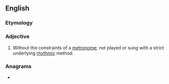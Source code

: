 ==English==

===Etymology===
{{prefix|en|non|metrical}}

===Adjective===
{{en-adj|-}}

# {{lb|en|music}} Without the constraints of a [[metronome]]; not played or sung with a strict underlying [[rhythmic]] method.

===Anagrams===
* {{anagrams|en|conterminal}}